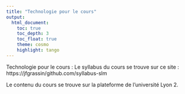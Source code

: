 ```yaml
---
title: "Technologie pour le cours"
output: 
  html_document:
    toc: true
    toc_depth: 3
    toc_float: true
    theme: cosmo
    highlight: tango
---
```

Technologie pour le cours :
Le syllabus du cours se trouve sur ce site : https://jfgrassin/github.com/syllabus-slm

Le contenu du cours se trouve sur la plateforme de l’université Lyon 2.

